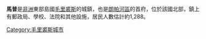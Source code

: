 '''馬普'''是[[非洲|非洲]]東部島國[[毛里裘斯|毛里裘斯]]的城鎮，也是[[朗帕河區|朗帕河區]]的首府，位於該國北部，鎮上有郵政局、學校、法院和其他設施，居民人數估計約1,288。

{{Coord|20|05|S|57|36|E|region:MU_type:city|display=title}}

[[Category:毛里裘斯城市|Category:毛里裘斯城市]]

{{Mauritius-stub}}